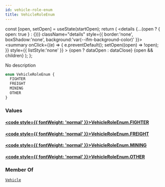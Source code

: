 ```yaml
---
id: vehicle-role-enum
title: VehicleRoleEnum
---
```









  const [open, setOpen] = useState(startOpen);
  return (
    <details {...(open ? { open: true } : {})} className="details" style={{ border:'none', boxShadow:'none', background:'var(--ifm-background-color)' }}>
      <summary
        onClick={(e) => {
          e.preventDefault();
          setOpen((open) => !open);
        }}
        style={{ listStyle:'none' }}
      >
      {open ? dataOpen : dataClose}
      </summary>
      {open && children}
    </details>
  );
};








No description


```graphql
enum VehicleRoleEnum {
  FIGHTER
  FREIGHT
  MINING
  OTHER
}
```




### Values

#### [<code style={{ fontWeight: 'normal' }}>VehicleRoleEnum.<b>FIGHTER</b></code>](#)  



#### [<code style={{ fontWeight: 'normal' }}>VehicleRoleEnum.<b>FREIGHT</b></code>](#)  



#### [<code style={{ fontWeight: 'normal' }}>VehicleRoleEnum.<b>MINING</b></code>](#)  



#### [<code style={{ fontWeight: 'normal' }}>VehicleRoleEnum.<b>OTHER</b></code>](#)  







### Member Of

[`Vehicle`](/api/types/objects/vehicle.mdx)  <Badge class="badge badge--secondary badge--relation" text="object"/>